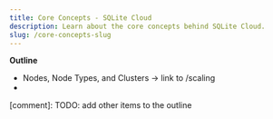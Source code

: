 ```yaml
---
title: Core Concepts - SQLite Cloud
description: Learn about the core concepts behind SQLite Cloud.
slug: /core-concepts-slug
---
```


**Outline**
- Nodes, Node Types, and Clusters -> link to /scaling
- 

[comment]: TODO: add other items to the outline